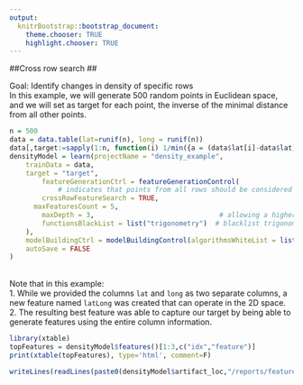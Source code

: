 ```yaml
---
output:
  knitrBootstrap::bootstrap_document:
    theme.chooser: TRUE
    highlight.chooser: TRUE
---
```


<!--
%\VignetteEngine{knitr::rmarkdown}
%\VignetteIndexEntry{advanced_crossRow}
%\VignetteDepends{xtable}
-->

##Cross row search ##

Goal: Identify changes in density of specific rows
<br>
In this example, we will generate 500 random points in Euclidean space, and we will set as target for each point, the inverse of the minimal distance from all other points. 
<br>
```r
n = 500
data = data.table(lat=runif(n), long = runif(n))
data[,target:=sapply(1:n, function(i) 1/min({a = (data$lat[i]-data$lat)^2+(data$long[i]-data$long)^2; a[i] = Inf;a}))]
densityModel = learn(projectName = "density_example",
    trainData = data,
    target = "target",
 		featureGenerationCtrl = featureGenerationControl(
 			# indicates that points from all rows should be considered together during feature search
    	crossRowFeatureSearch = TRUE,  
      maxFeaturesCount = 5,
    	maxDepth = 3,                               # allowing a higher search space depth
    	functionsBlackList = list("trigonometry")  # blacklist trigonometric functions
    ),
    modelBuildingCtrl = modelBuildingControl(algorithmsWhiteList = list("RRandomForestRegressor")),
    autoSave = FALSE
)
```
<br>
Note that in this example:
<br>
1. While we provided the columns `lat` and `long` as two separate columns, a new feature named `latLong` was created that can operate in the 2D space.
2. The resulting best feature was able to capture our target by being able to generate features using the entire column information.
```r
library(xtable)
topFeatures = densityModel$features()[1:3,c("idx","feature")]
print(xtable(topFeatures), type='html', comment=F) 
```

```r
writeLines(readLines(paste0(densityModel$artifact_loc,"/reports/features/features_trace.txt"),n=9))
```

